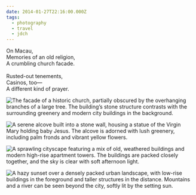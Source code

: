 ```yaml
---
date: 2014-01-27T22:16:00.000Z
tags:
  - photography
  - travel
  - jdch
---
```

On Macau,<br/>
Memories of an old religion,<br/>
A crumbling church facade.<br/><br/>
Rusted-out tenements,<br/>
Casinos, too—<br/>
A different kind of prayer.

![The facade of a historic church, partially obscured by the overhanging branches of a large tree. The building’s stone structure contrasts with the surrounding greenery and modern city buildings in the background.](../../assets/photos/20140127-IMG_3186.jpg)

![A serene alcove built into a stone wall, housing a statue of the Virgin Mary holding baby Jesus. The alcove is adorned with lush greenery, including palm fronds and vibrant yellow flowers.](../../assets/photos/20140127-IMG_3202.jpg)

![A sprawling cityscape featuring a mix of old, weathered buildings and modern high-rise apartment towers. The buildings are packed closely together, and the sky is clear with soft afternoon light.](../../assets/photos/20140127-IMG_3215.jpg)

![A hazy sunset over a densely packed urban landscape, with low-rise buildings in the foreground and taller structures in the distance. Mountains and a river can be seen beyond the city, softly lit by the setting sun.](../../assets/photos/20140127-IMG_3236.jpg)